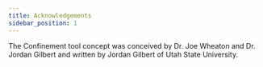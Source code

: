 ```yaml
---
title: Acknowledgements
sidebar_position: 1
---
```


The Confinement tool concept was conceived by Dr. Joe Wheaton and Dr. Jordan Gilbert and written by Jordan Gilbert of Utah State University. 
